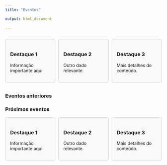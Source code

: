 ---
title: "Eventos"

output: html_document
    
---

```{r setup, include=FALSE, echo=TRUE}
```


<style>
.info-tile {
border: 1px solid #ccc;
padding: 15px;
margin-bottom: 10px;
background-color: #f9f9f9;
border-radius: 5px;
flex: 1; /* Para que as caixas ocupem espaço igual */
}
.info-tiles-container {
display: flex;
gap: 10px;
margin-bottom: 20px;
}

### Agenda


### Próximos eventos
</style>
<div class="info-tiles-container">
<div class="info-tile">
<h3>Destaque 1</h3>
<p>Informação importante aqui.</p>
</div>

<div class="info-tile">
<h3>Destaque 2</h3>
<p>Outro dado relevante.</p>

</div>
<div class="info-tile">
<h3>Destaque 3</h3>
<p>Mais detalhes do conteúdo.</p>

</div>
</div>

### Eventos anteriores
### Próximos eventos
</style>
<div class="info-tiles-container">
<div class="info-tile">
<h3>Destaque 1</h3>
<p>Informação importante aqui.</p>
</div>

<div class="info-tile">
<h3>Destaque 2</h3>
<p>Outro dado relevante.</p>

</div>
<div class="info-tile">
<h3>Destaque 3</h3>
<p>Mais detalhes do conteúdo.</p>

</div>
</div>